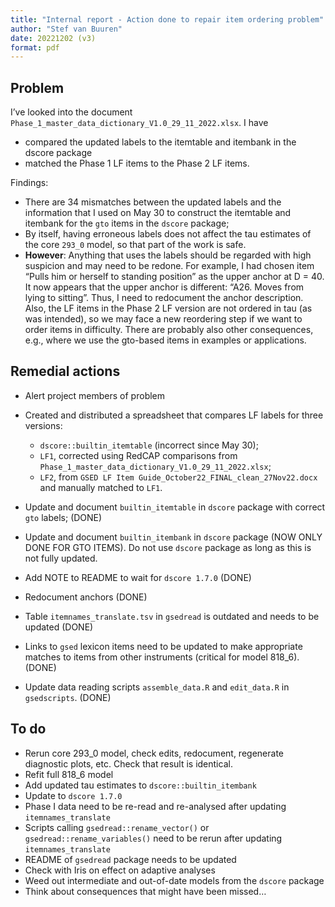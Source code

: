 ```yaml
---
title: "Internal report - Action done to repair item ordering problem"
author: "Stef van Buuren"
date: 20221202 (v3)
format: pdf
---
```


## Problem

I’ve looked into the document `Phase_1_master_data_dictionary_V1.0_29_11_2022.xlsx`. I have

 - compared the updated labels to the itemtable and itembank in the dscore package
- matched the Phase 1 LF items to the Phase 2 LF items.

Findings: 

- There are 34 mismatches between the updated labels and the information that I used on May 30 to construct the itemtable and itembank for the `gto` items in the `dscore` package;
- By itself, having erroneous labels does not affect the tau estimates of the core `293_0` model, so that part of the work is safe.
- **However**: Anything that uses the labels should be regarded with high suspicion and may need to be redone. For example, I had chosen item “Pulls him or herself to standing position” as the upper anchor at D = 40. It now appears that the upper anchor is different: “A26. Moves from lying to sitting”. Thus, I need to redocument the anchor description. Also, the LF items in the Phase 2 LF version are not ordered in tau (as was intended), so we may face a new reordering step if we want to order items in difficulty. There are probably also other consequences, e.g., where we use the gto-based items in examples or applications.

## Remedial actions

- Alert project members of problem
- Created and distributed a spreadsheet that compares LF labels for three versions: 

  + `dscore::builtin_itemtable` (incorrect since May 30);
  + `LF1`, corrected using RedCAP comparisons from `Phase_1_master_data_dictionary_V1.0_29_11_2022.xlsx`;
  + `LF2`, from `GSED LF Item Guide_October22_FINAL_clean_27Nov22.docx` and manually matched to `LF1`.
  
- Update and document `builtin_itemtable` in `dscore` package with correct `gto` labels; (DONE)
- Update and document `builtin_itembank` in `dscore` package (NOW ONLY DONE FOR GTO ITEMS). Do not use `dscore` package as long as this is not fully updated.
- Add NOTE to README to wait for `dscore 1.7.0` (DONE)
- Redocument anchors (DONE)
- Table `itemnames_translate.tsv` in `gsedread` is outdated and needs to be updated (DONE)
- Links to `gsed` lexicon items need to be updated to make appropriate matches to items from other instruments (critical for model 818_6). (DONE)
- Update data reading scripts `assemble_data.R` and `edit_data.R` in `gsedscripts`. (DONE)

## To do

- Rerun core 293_0 model, check edits, redocument, regenerate diagnostic plots, etc. Check that result is identical.
- Refit full 818_6 model
- Add updated tau estimates to `dscore::builtin_itembank`
- Update to `dscore 1.7.0`
- Phase I data need to be re-read and re-analysed after updating `itemnames_translate`
- Scripts calling `gsedread::rename_vector()` or `gsedread::rename_variables()` need to be rerun after updating `itemnames_translate`
- README of `gsedread` package needs to be updated
- Check with Iris on effect on adaptive analyses
- Weed out intermediate and out-of-date models from the `dscore` package
- Think about consequences that might have been missed...
